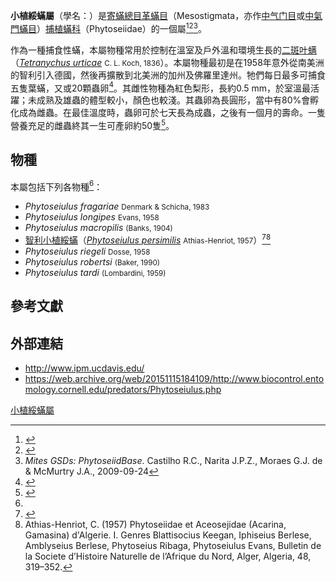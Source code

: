 {{Automatic taxobox
 |image=DSC05872 British Spiders, Phytoseiulus persimilis.jpg
 |image_caption=''Phytoseiulus persimilis''
 |taxon=Phytoseiulus
 |authority=Evans, 1952 
}}

'''小植綏蟎屬'''（學名：''{{lang|la|Phytoseiulus}}''）是[[寄蟎總目|寄蟎總目]][[革蟎目|革蟎目]]（Mesostigmata，亦作[[中气门目|中气门目]]或[[中氣門蟎目|中氣門蟎目]]）[[捕植蟎科|捕植蟎科]]（Phytoseiidae）的一個屬<ref name="de Moraes">{{cite web |url=http://bug.tamu.edu/research/collection/hallan/Acari/Family/Phytoseiidae.txt |title=Phytoseiidae Species Listing |work=Biology Catalog |publisher=Texas A&M University |editor=Hallan, Joel |author= |last=de Moraes |first=Gilberto Jose |accessdate=2015-08-13 |language=en  |archiveurl=https://web.archive.org/web/20141212081418/http://bug.tamu.edu/research/collection/hallan/Acari/Family/Phytoseiidae.txt |archivedate=12 December 2014}}</ref><ref name="COL">{{cite COL |taxon=phytoseiulus |access-date=2012-09-24 |year=2011 }}</ref><ref name = "source">''Mites GSDs: PhytoseiidBase''. Castilho R.C., Narita J.P.Z., Moraes G.J. de & McMurtry J.A., 2009-09-24</ref>。

作為一種捕食性蟎，本屬物種常用於控制在溫室及戶外溫和環境生長的[[二斑叶螨|二斑叶螨]]（''[[Tetranychus_urticae|Tetranychus urticae]]'' <small>C. L. Koch, 1836</small>）。本屬物種最初是在1958年意外從南美洲的智利引入德國，然後再擴散到北美洲的加州及佛羅里達州。牠們每日最多可捕食五隻葉蟎，又或20顆蟲卵<ref name="IFAS">{{cite web |url=http://entomology.ifas.ufl.edu/creatures/orn/twospotted_mite.htm |title=Twospotted spider mite |publisher=[[University_of_Florida|University of Florida]] / [[Institute_of_Food_and_Agricultural_Sciences|Institute of Food and Agricultural Sciences]] |work=Featured Creatures |access-date=2011-05-20 |date=2009-12 |first1=Thomas R. |last1=Fasulo |first2=H. A. |last2=Denmark |language=en |archive-date=2019-11-18 |archive-url=https://web.archive.org/web/20191118033647/http://entomology.ifas.ufl.edu/creatures/orn/twospotted_mite.htm |dead-url=no }}</ref>。其雌性物種為紅色梨形，長約0.5 mm，於室溫最活躍；未成熟及雄蟲的體型較小，顏色也較淺。其蟲卵為長圓形，當中有80%會孵化成為雌蟲。在最佳溫度時，蟲卵可於七天長為成蟲，之後有一個月的壽命。一隻營養充足的雌蟲終其一生可產卵約50隻<ref>{{cite web|author=Hydro-Gardens |url=http://www.hydro-gardens.com/spidermite.htm |title=hydro-gardens Mite Control |access-date=2012-02-09 |language=en |deadurl=yes |archiveurl=https://web.archive.org/web/20120216071537/http://www.hydro-gardens.com/spidermite.htm |archivedate=2012-02-16 }}</ref>。

==物種==
本屬包括下列各物種<ref name="de Moraes" />：
* ''Phytoseiulus fragariae'' <small>Denmark & Schicha, 1983</small>
* ''Phytoseiulus longipes'' <small>Evans, 1958</small>
* ''Phytoseiulus macropilis'' <small>(Banks, 1904)</small>
*[[智利小植綏蟎|智利小植綏蟎]]（''[[Phytoseiulus_persimilis|Phytoseiulus persimilis]]'' <small>Athias-Henriot, 1957</small>）<ref>{{TaiBNET |id=400598 |zh=智利小植綏蟎 |binomial=Phytoseiulus persimilis Athias-Henriot, 1957 |accessdate=2016-01-19 }}</ref><ref name = "col107349">Athias-Henriot, C. (1957) Phytoseiidae et Aceosejidae (Acarina, Gamasina) d'Algerie. I. Genres Blattisocius Keegan, Iphiseius Berlese, Amblyseius Berlese, Phytoseius Ribaga, Phytoseiulus Evans, Bulletin de la Societe d’Histoire Naturelle de l’Afrique du Nord, Alger, Algeria, 48, 319–352.</ref>
* ''Phytoseiulus riegeli'' <small>Dosse, 1958</small>
* ''Phytoseiulus robertsi'' <small>(Baker, 1990)</small>
* ''Phytoseiulus tardi'' <small>(Lombardini, 1959)</small>

==參考文獻==
{{reflist}}

==外部連結==
* http://www.ipm.ucdavis.edu/ {{Wayback|url=http://www.ipm.ucdavis.edu/ |date=20170224115433 }}
* https://web.archive.org/web/20151115184109/http://www.biocontrol.entomology.cornell.edu/predators/Phytoseiulus.php

{{Acari}}
{{Taxonbar|from=Q2700913}}

[[Category:小植綏蟎屬|]]